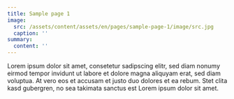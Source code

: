 ```yaml
---
title: Sample page 1
image:
  src: /assets/content/assets/en/pages/sample-page-1/image/src.jpg
  caption: ''
summary:
  content: ''
---
```

Lorem ipsum dolor sit amet, consetetur sadipscing elitr, sed diam nonumy eirmod tempor invidunt ut labore et dolore magna aliquyam erat, sed diam voluptua. At vero eos et accusam et justo duo dolores et ea rebum. Stet clita kasd gubergren, no sea takimata sanctus est Lorem ipsum dolor sit amet.

